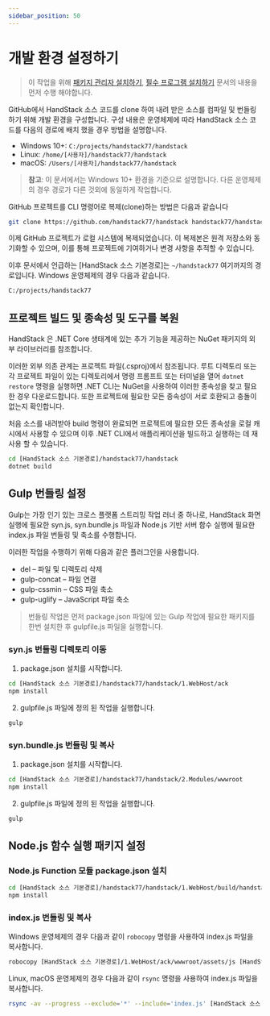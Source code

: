 ```yaml
---
sidebar_position: 50
---
```


# 개발 환경 설정하기

> 이 작업을 위해 [패키지 관리자 설치하기](/docs/startup/install/%ED%8C%A8%ED%82%A4%EC%A7%80-%EA%B4%80%EB%A6%AC%EC%9E%90-%EC%84%A4%EC%B9%98%ED%95%98%EA%B8%B0), [필수 프로그램 설치하기](/docs/startup/install/%ED%95%84%EC%88%98-%ED%94%84%EB%A1%9C%EA%B7%B8%EB%9E%A8-%EC%84%A4%EC%B9%98%ED%95%98%EA%B8%B0) 문서의 내용을 먼저 수행 해야합니다.

GitHub에서 HandStack 소스 코드를 clone 하여 내려 받은 소스를 컴파일 및 번들링 하기 위해 개발 환경을 구성합니다. 구성 내용은 운영체제에 따라 HandStack 소스 코드를 다음의 경로에 배치	했을 경우 방법을 설명합니다.

- Windows 10+: `C:/projects/handstack77/handstack`
- Linux: `/home/[사용자]/handstack77/handstack`
- macOS: `/Users/[사용자]/handstack77/handstack`

> **참고**: 이 문서에서는 Windows 10+ 환경을 기준으로 설명합니다. 다른 운영체제의 경우 경로가 다른 것외에 동일하게 작업합니다.

GitHub 프로젝트를 CLI 명령어로 복제(clone)하는 방법은 다음과 같습니다

```bash
git clone https://github.com/handstack77/handstack handstack77/handstack
```

이제 GitHub 프로젝트가 로컬 시스템에 복제되었습니다. 이 복제본은 원격 저장소와 동기화할 수 있으며, 이를 통해 프로젝트에 기여하거나 변경 사항을 추적할 수 있습니다.


이후 문서에서 언급하는 [HandStack 소스 기본경로]는 `~/handstack77` 여기까지의 경로입니다. Windows 운영체제의 경우 다음과 같습니다.

```bash
C:/projects/handstack77
```

## 프로젝트 빌드 및 종속성 및 도구를 복원

HandStack 은 .NET Core 생태계에 있는 추가 기능을 제공하는 NuGet 패키지의 외부 라이브러리를 참조합니다. 

이러한 외부 의존 관계는 프로젝트 파일(.csproj)에서 참조됩니다. 루트 디렉토리 또는 각 프로젝트 파일이 있는 디렉토리에서 명령 프롬프트 또는 터미널을 열어 `dotnet restore` 명령을 실행하면 .NET CLI는 NuGet을 사용하여 이러한 종속성을 찾고 필요한 경우 다운로드합니다. 또한 프로젝트에 필요한 모든 종속성이 서로 호환되고 충돌이 없는지 확인합니다.

처음 소스를 내려받아 build 명령이 완료되면 프로젝트에 필요한 모든 종속성을 로컬 캐시에서 사용할 수 있으며 이후 .NET CLI에서 애플리케이션을 빌드하고 실행하는 데 재 사용 할 수 있습니다.

```bash
cd [HandStack 소스 기본경로]/handstack77/handstack
dotnet build
```

## Gulp 번들링 설정

Gulp는 가장 인기 있는 크로스 플랫폼 스트리밍 작업 러너 중 하나로, HandStack 화면 실행에 필요한 syn.js, syn.bundle.js 파일과 Node.js 기반 서버 함수 실행에 필요한 index.js 파일 번들링 및 축소를 수행합니다.

이러한 작업을 수행하기 위해 다음과 같은 플러그인을 사용합니다.

- del – 파일 및 디렉토리 삭제
- gulp-concat – 파일 연결
- gulp-cssmin – CSS 파일 축소
- gulp-uglify – JavaScript 파일 축소

> 번들링 작업은 먼저 package.json 파일에 있는 Gulp 작업에 필요한 패키지를 한번 설치한 후 gulpfile.js 파일을 실행합니다.

### syn.js 번들링 디렉토리 이동

1. package.json 설치를 시작합니다.

```bash
cd [HandStack 소스 기본경로]/handstack77/handstack/1.WebHost/ack
npm install
```

2. gulpfile.js 파일에 정의 된 작업을 실행합니다.

```bash
gulp
```

### syn.bundle.js 번들링 및 복사

1. package.json 설치를 시작합니다.

```bash
cd [HandStack 소스 기본경로]/handstack77/handstack/2.Modules/wwwroot
npm install
```

2. gulpfile.js 파일에 정의 된 작업을 실행합니다.

```bash
gulp
```

## Node.js 함수 실행 패키지 설정

### Node.js Function 모듈 package.json 설치

```bash
cd [HandStack 소스 기본경로]/handstack77/handstack/1.WebHost/build/handstack
npm install
```

### index.js 번들링 및 복사

Windows 운영체제의 경우 다음과 같이 `robocopy` 명령을 사용하여 index.js 파일을 복사합니다.

```bash
robocopy [HandStack 소스 기본경로]/1.WebHost/ack/wwwroot/assets/js [HandStack 소스 기본경로]/1.WebHost/build/handstack/node_modules/syn index.js /copy:dat
```

Linux, macOS 운영체제의 경우 다음과 같이 `rsync` 명령을 사용하여 index.js 파일을 복사합니다.

```bash
rsync -av --progress --exclude='*' --include='index.js' [HandStack 소스 기본경로]/1.WebHost/ack/wwwroot/assets/js [HandStack 소스 기본경로]/1.WebHost/build/handstack/node_modules/syn
```